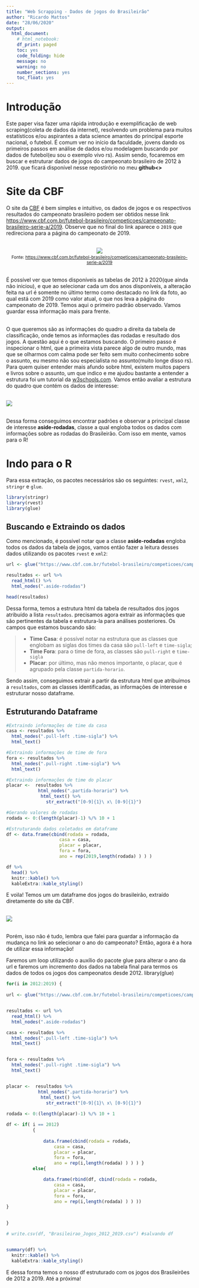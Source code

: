 ```yaml
---
title: "Web Scrapping - Dados de jogos do Brasileirão"
author: "Ricardo Mattos"
date: "28/06/2020"
output:
  html_document:
    # html_notebook:
    df_print: paged
    toc: yes
    code_folding: hide
    message: no
    warning: no
    number_sections: yes
    toc_float: yes
---
```


# Introdução


Este paper visa fazer uma rápida introdução e exemplificação de web scraping(coleta de dados da internet), resolvendo um problema para muitos estatísticos e/ou aspirantes a data science amantes do principal esporte nacional, o futebol. É comum ver no início da faculdade, jovens dando os primeiros passos em análise de dados e/ou modelagem buscando por dados de futebol(eu sou o exemplo vivo rs). Assim sendo, focaremos em buscar e estruturar dados de jogos do campeonato brasileiro de 2012 à 2019. que ficará disponível nesse repostirório no meu **github<>**

# Site da CBF

O site da [CBF](https://www.cbf.com.br) é bem simples e intuitivo, os dados de jogos e os respectivos resultados do campeonato brasileiro podem ser obtidos nesse link <https://www.cbf.com.br/futebol-brasileiro/competicoes/campeonato-brasileiro-serie-a/2019>. Observe que no final do link aparece o `2019` que redireciona para a página do campeonato de 2019. 

<center>
<br>![](Imgs/site_CBF_bra2019.png)
<small></br>Fonte: <https://www.cbf.com.br/futebol-brasileiro/competicoes/campeonato-brasileiro-serie-a/2019></small>
</br>
</center>

<br>
É possível ver que temos disponíveis as tabelas de 2012 à 2020(que ainda não iniciou), e que ao selecionar cada um dos anos disponíveis, a alteração feita na url é somente no último termo como destacado no link da foto, ao qual está com 2019 como valor atual, o que nos leva a página do campeonato de 2019. Temos aqui o primeiro padrão observado. Vamos guardar essa informação mais para frente.
</br>

<br>
O que queremos são as informações do quadro a direita da tabela de classificação, onde temos as informações das rodadas e resultado dos jogos. A questão aqui é o que estamos buscando. O primeiro passo é inspecionar o html, que a primeira vista parece algo de outro mundo, mas que se olharmos com calma pode ser feito sem muito conhecimento sobre o assunto, eu mesmo não sou especialista no assunto(muito longe disso rs). Para quem quiser entender mais afundo sobre html, existem muitos papers e livros sobre o assunto, um que indico e me ajudou bastante a entender a estrutura foi um tutorial da [w3schools.com](https://www.w3schools.com/html/html_intro.asp). Vamos então avaliar a estrutura do quadro que contém os dados de interesse:
</br>

<br>![](https://www.fulljoin.com.br/images/html_scraping.gif)</br>

<br>
Dessa forma conseguimos encontrar padrões e observar a principal classe de interesse **aside-rodadas**, classe a qual engloba todos os dados com informações sobre as rodadas do Brasileirão. Com isso em mente, vamos para o R!
</br>


# Indo para o R

Para essa extração, os pacotes necessários são os seguintes: `rvest`, `xml2`, `stringr` e `glue`.

```r
library(stringr)
library(rvest)
library(glue)

```


<!-- Lembra do termo `2019` que mencionei? Agora é hora de utilizar essa informação. Como destacado esse termo se altera para cada ano do campeonato selecionado, então precisaremos fazer um loop para consultar todos os anos de interesse(2012-2019). -->
## Buscando e Extraindo os dados

Como mencionado, é possível notar que a classe **aside-rodadas** engloba todos os dados da tabela de jogos, vamos então fazer a leitura desses dados utilizando os pacotes `rvest` e `xml2`:

```r
url <- glue("https://www.cbf.com.br/futebol-brasileiro/competicoes/campeonato-brasileiro-serie-a/2019")

resultados <- url %>% 
  read_html() %>% 
  html_nodes(".aside-rodadas")

head(resultados)
```

Dessa forma, temos a estrutura html da tabela de resultados dos jogos atribuído a lista `resultados`. precisamos agora extrair as informações que são pertinentes da tabela e estrutura-la para análises posteriores. Os campos que estamos buscando são:

> * **Time Casa**: é possível notar na estrutura que as classes que englobam as siglas dos times da casa são `pull-left` e `time-sigla`; 
> * **Time Fora**: para o time de fora, as classes são `pull-right` e `time-sigla`
> * **Placar**: por último, mas não menos importante, o placar, que é agrupado pela classe `partida-horario`.

Sendo assim, conseguimos extrair a partir da estrutura html que atribuímos a `resultados`, com as classes identificadas, as informações de interesse e estruturar nosso dataframe.

## Estruturando Dataframe
```r

#Extraindo informações de time da casa
casa <- resultados %>% 
  html_nodes(".pull-left .time-sigla") %>% 
  html_text()

#Extraindo informações de time de fora
fora <- resultados %>% 
  html_nodes(".pull-right .time-sigla") %>% 
  html_text()

#Extraindo informações de time do placar
placar <-  resultados %>% 
            html_nodes(".partida-horario") %>%
             html_text() %>%
               str_extract("[0-9]{1}\ x\ [0-9]{1}")

#Gerando valores de rodadas    
rodada <- 0:(length(placar)-1) %/% 10 + 1

#Estruturando dados coletados em dataframe
df <- data.frame(cbind(rodada = rodada,
                    casa = casa,
                    placar = placar,
                    fora = fora,
                    ano = rep(2019,length(rodada) ) ) )

df %>% 
  head() %>%
  knitr::kable() %>% 
  kableExtra::kable_styling() 


```


E voìla! Temos um um dataframe dos jogos do brasileirão, extraído diretamente do site da CBF.


<br>![](https://media.tenor.com/images/e51f4b0cfdef4203774fff000f98b818/tenor.gif)</br>


<br> Porém, isso não é tudo, lembra que falei para guardar a informação da mudança no link ao selecionar o ano do campeonato? Então, agora é a hora de utilizar essa informação! </br>

Faremos um loop utilizando o auxílio do pacote glue para alterar o ano da url e faremos um incremento dos dados na tabela final para termos os dados de todos os jogos dos campeonatos desde 2012.
library(glue)


```r

for(i in 2012:2019) {
  
url <- glue("https://www.cbf.com.br/futebol-brasileiro/competicoes/campeonato-brasileiro-serie-a/{i}")


resultados <- url %>% 
  read_html() %>% 
  html_nodes(".aside-rodadas")

casa <- resultados %>% 
  html_nodes(".pull-left .time-sigla") %>% 
  html_text()


fora <- resultados %>% 
  html_nodes(".pull-right .time-sigla") %>% 
  html_text()


placar <-  resultados %>% 
            html_nodes(".partida-horario") %>%
             html_text() %>%
               str_extract("[0-9]{1}\ x\ [0-9]{1}")
    
rodada <- 0:(length(placar)-1) %/% 10 + 1

df <- if( i == 2012)
          { 
       
              data.frame(cbind(rodada = rodada,
                  casa = casa,
                  placar = placar,
                  fora = fora,
                  ano = rep(i,length(rodada) ) ) ) }
          else{

              data.frame(rbind(df, cbind(rodada = rodada,
                  casa = casa,
                  placar = placar,
                  fora = fora,
                  ano = rep(i,length(rodada) ) ) ))
}
 

}

# write.csv(df, "Brasileirao_Jogos_2012_2019.csv") #salvando df


summary(df) %>% 
  knitr::kable() %>% 
  kableExtra::kable_styling() 

```


E dessa forma temos o nosso df estruturado com os jogos dos Brasileirões de 2012 a 2019. Até a próxima!

















